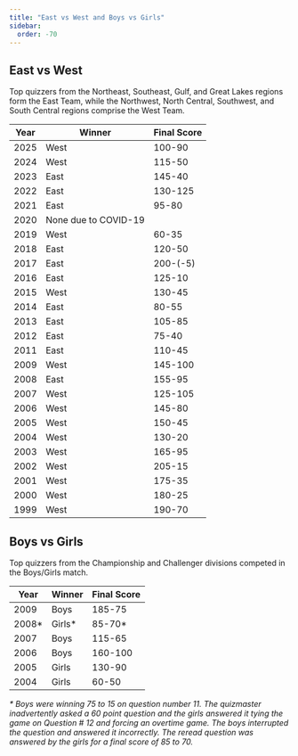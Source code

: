 ```yaml
---
title: "East vs West and Boys vs Girls"
sidebar:
  order: -70
---
```


## East vs West

Top quizzers from the Northeast, Southeast, Gulf, and Great Lakes regions form the East Team, while the Northwest, North Central, Southwest, and South Central regions comprise the West Team.

| Year | Winner               | Final Score |
| ---- | -------------------- | ----------- |
| 2025 | West                 | 100-90      |
| 2024 | West                 | 115-50      |
| 2023 | East                 | 145-40      |
| 2022 | East                 | 130-125     |
| 2021 | East                 | 95-80       |
| 2020 | None due to COVID-19 |             |
| 2019 | West                 | 60-35       |
| 2018 | East                 | 120-50      |
| 2017 | East                 | 200-(-5)    |
| 2016 | East                 | 125-10      |
| 2015 | West                 | 130-45      |
| 2014 | East                 | 80-55       |
| 2013 | East                 | 105-85      |
| 2012 | East                 | 75-40       |
| 2011 | East                 | 110-45      |
| 2009 | West                 | 145-100     |
| 2008 | East                 | 155-95      |
| 2007 | West                 | 125-105     |
| 2006 | West                 | 145-80      |
| 2005 | West                 | 150-45      |
| 2004 | West                 | 130-20      |
| 2003 | West                 | 165-95      |
| 2002 | West                 | 205-15      |
| 2001 | West                 | 175-35      |
| 2000 | West                 | 180-25      |
| 1999 | West                 | 190-70      |

## Boys vs Girls

Top quizzers from the Championship and Challenger divisions competed in the Boys/Girls match.

| Year   | Winner  | Final Score |
| ------ | ------- | ----------- |
| 2009   | Boys    | 185-75      |
| 2008\* | Girls\* | 85-70\*     |
| 2007   | Boys    | 115-65      |
| 2006   | Boys    | 160-100     |
| 2005   | Girls   | 130-90      |
| 2004   | Girls   | 60-50       |

_\* Boys were winning 75 to 15 on question number 11. The quizmaster inadvertently asked a 60 point question and the girls answered it tying the game on Question # 12 and forcing an overtime game. The boys interrupted the question and answered it incorrectly. The reread question was answered by the girls for a final score of 85 to 70._
